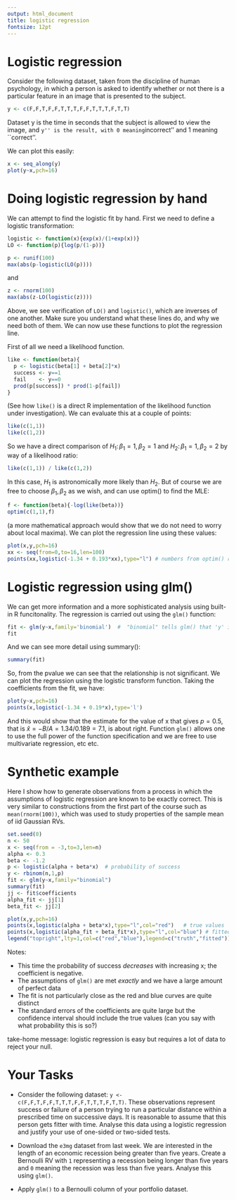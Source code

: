 ```yaml
---
output: html_document
title: logistic regression
fontsize: 12pt
---
```


# Logistic regression


Consider the following dataset, taken from the discipline of human
psychology, in which a person is asked to identify whether or not
there is a particular feature in an image that is presented to the
subject.

```r
y <- c(F,F,T,F,F,T,T,T,F,F,T,T,T,F,T,T)
```

Dataset y is the time in seconds that the subject is allowed to
view the image, and ``y'' is the result, with 0 meaning ``incorrect''
and 1 meaning ``correct''.

We can plot this easily:


```r
x <- seq_along(y)
plot(y~x,pch=16)
```

# Doing logistic regression by hand

We can attempt to find the logistic fit by hand.  First we need to
define a logistic transformation:

```r
logistic <- function(x){exp(x)/(1+exp(x))}
LO <- function(p){log(p/(1-p))}
```


```r
p <- runif(100)
max(abs(p-logistic(LO(p))))
```

and

```r
z <- rnorm(100)
max(abs(z-LO(logistic(z))))
```

Above, we see verification of `LO()` and `logistic()`, which are
inverses of one another.  Make sure you understand what these lines
do, and why we need both of them.  We can now use these functions to
plot the regression line.


First of all we need a likelihood function.

```r
like <- function(beta){
  p <- logistic(beta[1] + beta[2]*x)
  success <- y==1
  fail    <- y==0
  prod(p[success]) * prod(1-p[fail])
}
```

(See how `like()` is a direct R implementation of the likelihood
function under investigation).  We can evaluate this at a couple of
points:

```r
like(c(1,1))
like(c(1,2))
```

So we have a direct comparison of $H_1\colon\beta_1=1,\beta_2=1$ and
$H_2\colon\beta_1=1,\beta_2=2$ by way of a likelihood ratio:

```r
like(c(1,1)) / like(c(1,2))
```

In this case, $H_1$ is astronomically more likely than $H_2$.  But of
course we are free to choose $\beta_1,\beta_2$ as we wish, and can use
optim() to find the MLE:


```r
f <- function(beta){-log(like(beta))}
optim(c(1,1),f)
```

(a more mathematical approach would show that we do not need to worry
about local maxima).  We can plot the regression line using these
values:

```r
plot(x,y,pch=16)
xx <- seq(from=0,to=16,len=100)
points(xx,logistic(-1.34 + 0.193*xx),type="l") # numbers from optim() result above
```

# Logistic regression using glm() 

We can get more information and a more sophisticated analysis using
built-in R funcitonality.  The regression is carried out using the
`glm()` function:


```r
fit <- glm(y~x,family='binomial')  #  "binomial" tells glm() that 'y' is Bernoulli
fit
```

And we can see more detail using summary():

```r
summary(fit)
```

So, from the pvalue we can see that the relationship is not
significant.  We can plot the regression using the logistic transform
function.  Taking the coefficients from the fit, we have:
    
```r
plot(y~x,pch=16)
points(x,logistic(-1.34 + 0.19*x),type='l')
```

And this would show that the estimate for the value of x that gives
$p=0.5$, that is $\hat{x} = -B/A = 1.34/0.189=7.1$, is about right.
Function `glm()` allows one to use the full power of the function
specification and we are free to use multivariate regression, etc etc.


# Synthetic example


Here I show how to generate observations from a process in which the
assumptions of logistic regression are known to be exactly correct.
This is very similar to constructions from the first part of the
course such as `mean(rnorm(100))`, which was used to study properties
of the sample mean of iid Gaussian RVs.


```r
set.seed(0)
n <- 50
x <- seq(from = -3,to=3,len=n)
alpha <- 0.3
beta <- -1.2
p <- logistic(alpha + beta*x)  # probability of success
y <- rbinom(n,1,p)
fit <- glm(y~x,family="binomial")
summary(fit)
jj <- fit$coefficients
alpha_fit <- jj[1]
beta_fit <- jj[2]

plot(x,y,pch=16)
points(x,logistic(alpha + beta*x),type="l",col="red")   # true values
points(x,logistic(alpha_fit + beta_fit*x),type="l",col="blue") # fitted values
legend("topright",lty=1,col=c("red","blue"),legend=c("truth","fitted"))
```


Notes:

* This time the probability of success _decreases_ with increasing x; the coefficient is negative.
* The assumptions of `glm()` are met _exactly_ and we have a large amount of perfect data
* The fit is not particularly close as the red and blue curves are quite distinct
* The standard errors of the coefficients are quite large but the confidence interval
     should include the true values (can you say with what probability this is so?)

take-home message: logistic regression is easy but requires a lot of
data to reject your null.


# Your Tasks

* Consider the following dataset: `y <-
  c(F,F,T,F,F,T,T,T,F,F,T,T,T,F,T,T)`.  These observations represent
  success or failure of a person trying to run a particular distance
  within a prescribed time on successive days.  It is reasonable to
  assume that this person gets fitter with time.  Analyse this data
  using a logistic regression and justify your use of one-sided or
  two-sided tests.

* Download the `e3mg` dataset from last week.  We are interested in
  the length of an economic recession being greater than five years.
  Create a Bernoulli RV with `1` representing a recession being longer
  than five years and `0` meaning the recession was less than five
  years.  Analyse this using `glm()`.

* Apply `glm()` to a Bernoulli column of your portfolio dataset.  
